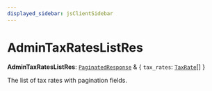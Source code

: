 ```yaml
---
displayed_sidebar: jsClientSidebar
---
```



# AdminTaxRatesListRes

 **AdminTaxRatesListRes**: [`PaginatedResponse`](../interfaces/internal.PaginatedResponse.mdx) & { `tax_rates`: [`TaxRate`](../classes/internal.TaxRate.mdx)[]  }

The list of tax rates with pagination fields.
